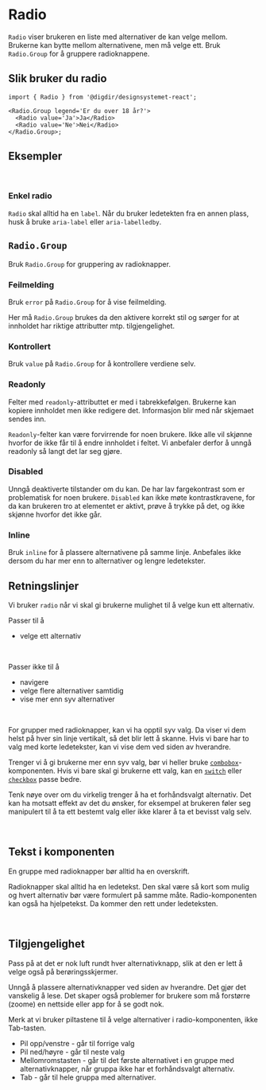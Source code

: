 

<Meta of={RadioStories} />

# Radio

`Radio` viser brukeren en liste med alternativer de kan velge mellom. Brukerne kan bytte mellom alternativene, men må velge ett. Bruk `Radio.Group` for å gruppere radioknappene.

<Primary />
<Controls />

## Slik bruker du radio

```tsx
import { Radio } from '@digdir/designsystemet-react';

<Radio.Group legend='Er du over 18 år?'>
  <Radio value='Ja'>Ja</Radio>
  <Radio value='Ne'>Nei</Radio>
</Radio.Group>;
```

## Eksempler

<br />

### Enkel radio

`Radio` skal alltid ha en `label`. Når du bruker ledetekten fra en annen plass, husk å bruke `aria-label` eller `aria-labelledby`.

<Canvas of={RadioStories.Single} />

## `Radio.Group`

Bruk `Radio.Group` for gruppering av radioknapper.

<Canvas of={RadioGroupStories.Preview} />
<Controls of={RadioGroupStories.Preview} />

### Feilmelding

Bruk `error` på `Radio.Group` for å vise feilmelding.

Her må `Radio.Group` brukes da den aktivere korrekt stil og sørger for at innholdet har riktige attributter mtp. tilgjengelighet.

<Canvas of={RadioGroupStories.Error} />

### Kontrollert

Bruk `value` på `Radio.Group` for å kontrollere verdiene selv.

<Canvas of={RadioGroupStories.Controlled} />

### Readonly

Felter med `readonly`-attributtet er med i tabrekkefølgen. Brukerne kan kopiere innholdet men ikke redigere det. Informasjon blir med når skjemaet sendes inn.

`Readonly`-felter kan være forvirrende for noen brukere. Ikke alle vil skjønne hvorfor de ikke får til å endre innholdet i feltet. Vi anbefaler derfor å unngå readonly så langt det lar seg gjøre.

<Canvas of={RadioGroupStories.ReadOnly} />

### Disabled

Unngå deaktiverte tilstander om du kan. De har lav fargekontrast som er problematisk for noen brukere. `Disabled` kan ikke møte kontrastkravene, for da kan brukeren tro at elementet er aktivt, prøve å trykke på det, og ikke skjønne hvorfor det ikke går.

<Canvas of={RadioGroupStories.Disabled} />

### Inline

Bruk `inline` for å plassere alternativene på samme linje. Anbefales ikke dersom du har mer enn to alternativer og lengre ledetekster.

<Canvas of={RadioGroupStories.Inline} />

## Retningslinjer

Vi bruker `radio` når vi skal gi brukerne mulighet til å velge kun ett alternativ.

Passer til å

- velge ett alternativ

<br />

Passer ikke til å

- navigere
- velge flere alternativer samtidig
- vise mer enn syv alternativer

<br />

For grupper med radioknapper, kan vi ha opptil syv valg. Da viser vi dem helst på hver sin linje vertikalt, så det blir lett å skanne. Hvis vi bare har to valg med korte ledetekster, kan vi vise dem ved siden av hverandre.

Trenger vi å gi brukerne mer enn syv valg, bør vi heller bruke [`combobox`](/docs/komponenter-combobox--docs)-komponenten. Hvis vi bare skal gi brukerne ett valg, kan en [`switch`](/docs/komponenter-switch--docs) eller [`checkbox`](/docs/komponenter-checkbox--docs) passe bedre.

Tenk nøye over om du virkelig trenger å ha et forhåndsvalgt alternativ. Det kan ha motsatt effekt av det du ønsker, for eksempel at brukeren føler seg manipulert til å ta ett bestemt valg eller ikke klarer å ta et bevisst valg selv.

<br />

## Tekst i komponenten

En gruppe med radioknapper bør alltid ha en overskrift.

Radioknapper skal alltid ha en ledetekst. Den skal være så kort som mulig og hvert alternativ bør være formulert på samme måte. Radio-komponenten kan også ha hjelpetekst. Da kommer den rett under ledeteksten.

<br />

## Tilgjengelighet

Pass på at det er nok luft rundt hver alternativknapp, slik at den er lett å velge også på berøringsskjermer.

Unngå å plassere alternativknapper ved siden av hverandre. Det gjør det vanskelig å lese. Det skaper også problemer for brukere som må forstørre (zoome) en nettside eller app for å se godt nok.

Merk at vi bruker piltastene til å velge alternativer i radio-komponenten, ikke Tab-tasten.

- Pil opp/venstre - går til forrige valg
- Pil ned/høyre - går til neste valg
- Mellomromstasten - går til det første alternativet i en gruppe med alternativknapper, når gruppa ikke har et forhåndsvalgt alternativ.
- Tab - går til hele gruppa med alternativer.

